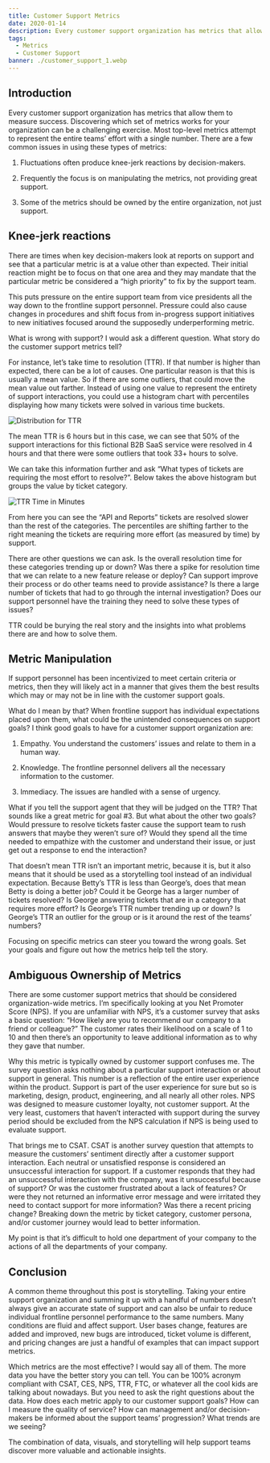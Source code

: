 ```yaml
---
title: Customer Support Metrics
date: 2020-01-14
description: Every customer support organization has metrics that allow them to measure success. This post helps guide which metrics will help the most.
tags:
  - Metrics
  - Customer Support
banner: ./customer_support_1.webp
---
```


## Introduction

Every customer support organization has metrics that allow them to measure success.  Discovering which set of metrics works for your organization can be a challenging exercise.  Most top-level metrics attempt to represent the entire teams’ effort with a single number. There are a few common issues in using these types of metrics:


1. Fluctuations often produce knee-jerk reactions by decision-makers.

2. Frequently the focus is on manipulating the metrics, not providing great support.

3. Some of the metrics should be owned by the entire organization, not just support.


## Knee-jerk reactions

There are times when key decision-makers look at reports on support and see that a particular metric is at a value other than expected.  Their initial reaction might be to focus on that one area and they may mandate that the particular metric be considered a “high priority” to fix by the support team.


This puts pressure on the entire support team from vice presidents all the way down to the frontline support personnel.  Pressure could also cause changes in procedures and shift focus from in-progress support initiatives to new initiatives focused around the supposedly underperforming metric.


What is wrong with support?  I would ask a different question.  What story do the customer support metrics tell?


For instance, let’s take time to resolution (TTR).  If that number is higher than expected, there can be a lot of causes.  One particular reason is that this is usually a mean value.   So if there are some outliers, that could move the mean value out farther.  Instead of using one value to represent the entirety of support interactions, you could use a histogram chart with percentiles displaying how many tickets were solved in various time buckets.


![Distribution for TTR](./customer_support_1.webp)



The mean TTR is 6 hours but in this case, we can see that 50% of the support interactions for this fictional B2B SaaS service were resolved in 4 hours and that there were some outliers that took 33+ hours to solve.


We can take this information further and ask “What types of tickets are requiring the most effort to resolve?”.  Below takes the above histogram but groups the value by ticket category.


![TTR Time in Minutes](./customer_support_2.webp)



From here you can see the “API and Reports” tickets are resolved slower than the rest of the categories.  The percentiles are shifting farther to the right meaning the tickets are requiring more effort (as measured by time) by support.


There are other questions we can ask.  Is the overall resolution time for these categories trending up or down?  Was there a spike for resolution time that we can relate to a new feature release or deploy? Can support improve their process or do other teams need to provide assistance?  Is there a large number of tickets that had to go through the internal investigation?  Does our support personnel have the training they need to solve these types of issues?


TTR could be burying the real story and the insights into what problems there are and how to solve them.


## Metric Manipulation

If support personnel has been incentivized to meet certain criteria or metrics, then they will likely act in a manner that gives them the best results which may or may not be in line with the customer support goals.


What do I mean by that?  When frontline support has individual expectations placed upon them, what could be the unintended consequences on support goals?  I think good goals to have for a customer support organization are:


1. Empathy.  You understand the customers’ issues and relate to them in a human way.

2. Knowledge.  The frontline personnel delivers all the necessary information to the customer.

3. Immediacy.  The issues are handled with a sense of urgency.


What if you tell the support agent that they will be judged on the TTR?  That sounds like a great metric for goal #3.  But what about the other two goals?  Would pressure to resolve tickets faster cause the support team to rush answers that maybe they weren’t sure of?   Would they spend all the time needed to empathize with the customer and understand their issue, or just get out a response to end the interaction?


That doesn’t mean TTR isn’t an important metric, because it is, but it also means that it should be used as a storytelling tool instead of an individual expectation.  Because Betty’s TTR is less than George’s, does that mean Betty is doing a better job?  Could it be George has a larger number of tickets resolved?  Is George answering tickets that are in a category that requires more effort? Is George’s TTR number trending up or down?  Is George’s TTR an outlier for the group or is it around the rest of the teams’ numbers?


Focusing on specific metrics can steer you toward the wrong goals.  Set your goals and figure out how the metrics help tell the story.


## Ambiguous Ownership of Metrics

There are some customer support metrics that should be considered organization-wide metrics.  I’m specifically looking at you Net Promoter Score (NPS).  If you are unfamiliar with NPS, it’s a customer survey that asks a basic question:  “How likely are you to recommend our company to a friend or colleague?”  The customer rates their likelihood on a scale of 1 to 10 and then there’s an opportunity to leave additional information as to why they gave that number.


Why this metric is typically owned by customer support confuses me.  The survey question asks nothing about a particular support interaction or about support in general.  This number is a reflection of the entire user experience within the product.  Support is part of the user experience for sure but so is marketing, design, product, engineering, and all nearly all other roles.  NPS was designed to measure customer loyalty, not customer support.  At the very least, customers that haven’t interacted with support during the survey period should be excluded from the NPS calculation if NPS is being used to evaluate support.


That brings me to CSAT.  CSAT is another survey question that attempts to measure the customers’ sentiment directly after a customer support interaction.  Each neutral or unsatisfied response is considered an unsuccessful interaction for support.  If a customer responds that they had an unsuccessful interaction with the company, was it unsuccessful because of support?  Or was the customer frustrated about a lack of features?  Or were they not returned an informative error message and were irritated they need to contact support for more information?  Was there a recent pricing change?  Breaking down the metric by ticket category, customer persona, and/or customer journey would lead to better information.


My point is that it’s difficult to hold one department of your company to the actions of all the departments of your company.


## Conclusion

A common theme throughout this post is storytelling.  Taking your entire support organization and summing it up with a handful of numbers doesn’t always give an accurate state of support and can also be unfair to reduce individual frontline personnel performance to the same numbers.  Many conditions are fluid and affect support.  User bases change, features are added and improved, new bugs are introduced, ticket volume is different, and pricing changes are just a handful of examples that can impact support metrics.


Which metrics are the most effective?  I would say all of them.  The more data you have the better story you can tell.  You can be 100% acronym compliant with CSAT, CES, NPS, TTR, FTC, or whatever all the cool kids are talking about nowadays.  But you need to ask the right questions about the data.  How does each metric apply to our customer support goals?  How can I measure the quality of service?  How can management and/or decision-makers be informed about the support teams’ progression? What trends are we seeing?


The combination of data, visuals, and storytelling will help support teams discover more valuable and actionable insights.

